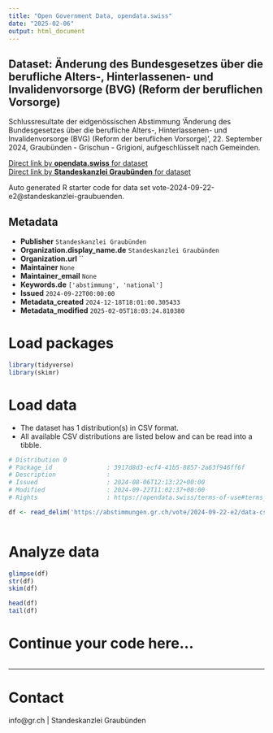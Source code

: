 ```yaml
---
title: "Open Government Data, opendata.swiss"
date: "2025-02-06"
output: html_document
---
```


## Dataset: Änderung des Bundesgesetzes über die berufliche Alters-, Hinterlassenen- und Invalidenvorsorge (BVG) (Reform der beruflichen Vorsorge)

Schlussresultate der eidgenössischen Abstimmung 'Änderung des Bundesgesetzes über die berufliche Alters-, Hinterlassenen- und Invalidenvorsorge (BVG) (Reform der beruflichen Vorsorge)', 22. September 2024, Graubünden - Grischun - Grigioni, aufgeschlüsselt nach Gemeinden.

[Direct link by **opendata.swiss** for dataset](https://opendata.swiss/de/dataset/anderung-des-bundesgesetzes-uber-die-berufliche-alters-hinterlassenen-und-invalidenvorsorge-bvg)<br>
[Direct link by **Standeskanzlei Graubünden** for dataset](https://abstimmungen.gr.ch/vote/2024-09-22-e2/data)

Auto generated R starter code for data set vote-2024-09-22-e2@standeskanzlei-graubuenden.

## Metadata

- **Publisher** `Standeskanzlei Graubünden`
- **Organization.display_name.de** `Standeskanzlei Graubünden`
- **Organization.url** ``
- **Maintainer** `None`
- **Maintainer_email** `None`
- **Keywords.de** `['abstimmung', 'national']`
- **Issued** `2024-09-22T00:00:00`
- **Metadata_created** `2024-12-18T18:01:00.305433`
- **Metadata_modified** `2025-02-05T18:03:24.810380`


# Load packages

```r

library(tidyverse)
library(skimr)

```

# Load data

-   The dataset has 1 distribution(s) in CSV format.
-   All available CSV distributions are listed below and can be read into a tibble.

```r

# Distribution 0
# Package_id               : 3917d8d3-ecf4-41b5-8857-2a63f946ff6f
# Description              : 
# Issued                   : 2024-08-06T12:13:22+00:00
# Modified                 : 2024-09-22T11:02:37+00:00
# Rights                   : https://opendata.swiss/terms-of-use#terms_by

df <- read_delim('https://abstimmungen.gr.ch/vote/2024-09-22-e2/data-csv')



```

# Analyze data

```r

glimpse(df)
str(df)
skim(df)

head(df)
tail(df)

```

# Continue your code here...

```r

```

------------------------------------------------------------------------

# Contact

info@gr.ch | Standeskanzlei Graubünden
